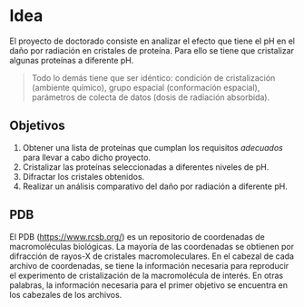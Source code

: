 # Idea
El proyecto de doctorado consiste en analizar el efecto que tiene el pH en el daño por radiación en cristales de proteína. Para ello se tiene que cristalizar algunas proteínas a diferente pH.

> Todo lo demás tiene que ser idéntico: condición de cristalización (ambiente químico), grupo espacial (conformación espacial), parámetros de colecta de datos (dosis de radiación absorbida). 

## Objetivos
1. Obtener una lista de proteínas que cumplan los requisitos *adecuados* para llevar a cabo dicho proyecto. 
2. Cristalizar las proteínas seleccionadas a diferentes niveles de pH.
3. Difractar los cristales obtenidos.
4. Realizar un análisis comparativo del daño por radiación a diferente pH.

## PDB
El PDB (<https://www.rcsb.org/>) es un repositorio de coordenadas de macromoléculas biológicas. La mayoría de las coordenadas se obtienen por difracción de rayos-X de cristales macromoleculares. En el cabezal de cada archivo de coordenadas, se tiene la información necesaria para reproducir el experimento de cristalización de la macromolécula de interés. En otras palabras, la información necesaria para el primer objetivo se encuentra en los cabezales de los archivos. 
